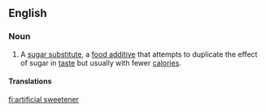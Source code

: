 ==English==

===Noun===
{{en-noun|head=[[artificial]] [[sweetener]]}}
{{wikipedia}}

# A [[sugar substitute]],  a [[food additive]] that attempts to duplicate the effect of sugar in [[taste]] but usually with fewer [[calorie|calories]].

====Translations====
{{trans-see|sugar substitute}}

[[fi:artificial sweetener]]